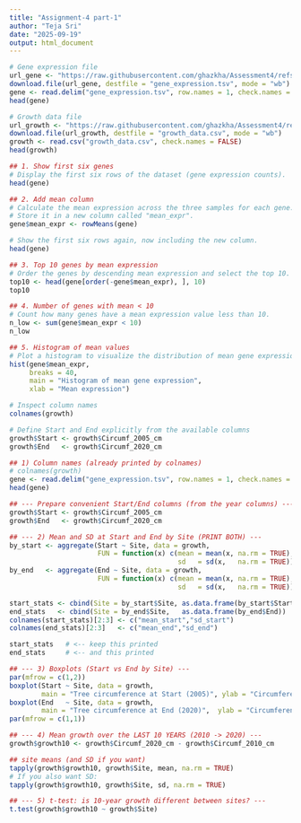 ```yaml
---
title: "Assignment-4 part-1"
author: "Teja Sri"
date: "2025-09-19"
output: html_document
---
```


```r
# Gene expression file
url_gene <- "https://raw.githubusercontent.com/ghazkha/Assessment4/refs/heads/main/gene_expression.tsv"
download.file(url_gene, destfile = "gene_expression.tsv", mode = "wb")
gene <- read.delim("gene_expression.tsv", row.names = 1, check.names = FALSE)
head(gene)
```

```r

# Growth data file
url_growth <- "https://raw.githubusercontent.com/ghazkha/Assessment4/refs/heads/main/growth_data.csv"
download.file(url_growth, destfile = "growth_data.csv", mode = "wb")
growth <- read.csv("growth_data.csv", check.names = FALSE)
head(growth)
```

```r
## 1. Show first six genes
# Display the first six rows of the dataset (gene expression counts).
head(gene)
```


```r
## 2. Add mean column
# Calculate the mean expression across the three samples for each gene.
# Store it in a new column called "mean_expr".
gene$mean_expr <- rowMeans(gene)

# Show the first six rows again, now including the new column.
head(gene)
```


```r
## 3. Top 10 genes by mean expression
# Order the genes by descending mean expression and select the top 10.
top10 <- head(gene[order(-gene$mean_expr), ], 10)
top10
```


```r
## 4. Number of genes with mean < 10
# Count how many genes have a mean expression value less than 10.
n_low <- sum(gene$mean_expr < 10)
n_low
```


```r
## 5. Histogram of mean values
# Plot a histogram to visualize the distribution of mean gene expression values.
hist(gene$mean_expr, 
     breaks = 40, 
     main = "Histogram of mean gene expression", 
     xlab = "Mean expression")
```

```r
# Inspect column names
colnames(growth)

# Define Start and End explicitly from the available columns
growth$Start <- growth$Circumf_2005_cm
growth$End   <- growth$Circumf_2020_cm

## 1) Column names (already printed by colnames)
# colnames(growth)
gene <- read.delim("gene_expression.tsv", row.names = 1, check.names = FALSE)
head(gene)
```
```r
## --- Prepare convenient Start/End columns (from the year columns) ---
growth$Start <- growth$Circumf_2005_cm
growth$End   <- growth$Circumf_2020_cm

## --- 2) Mean and SD at Start and End by Site (PRINT BOTH) ---
by_start <- aggregate(Start ~ Site, data = growth,
                      FUN = function(x) c(mean = mean(x, na.rm = TRUE),
                                          sd   = sd(x,   na.rm = TRUE)))
by_end   <- aggregate(End ~ Site, data = growth,
                      FUN = function(x) c(mean = mean(x, na.rm = TRUE),
                                          sd   = sd(x,   na.rm = TRUE)))

start_stats <- cbind(Site = by_start$Site, as.data.frame(by_start$Start))
end_stats   <- cbind(Site = by_end$Site,   as.data.frame(by_end$End))
colnames(start_stats)[2:3] <- c("mean_start","sd_start")
colnames(end_stats)[2:3]   <- c("mean_end","sd_end")

start_stats   # <-- keep this printed
end_stats     # <-- and this printed
```


```r
## --- 3) Boxplots (Start vs End by Site) ---
par(mfrow = c(1,2))
boxplot(Start ~ Site, data = growth,
        main = "Tree circumference at Start (2005)", ylab = "Circumference (cm)")
boxplot(End   ~ Site, data = growth,
        main = "Tree circumference at End (2020)",  ylab = "Circumference (cm)")
par(mfrow = c(1,1))
```


```r
## --- 4) Mean growth over the LAST 10 YEARS (2010 -> 2020) ---
growth$growth10 <- growth$Circumf_2020_cm - growth$Circumf_2010_cm

## site means (and SD if you want)
tapply(growth$growth10, growth$Site, mean, na.rm = TRUE)
# If you also want SD:
tapply(growth$growth10, growth$Site, sd, na.rm = TRUE)
```


```r
## --- 5) t-test: is 10-year growth different between sites? ---
t.test(growth$growth10 ~ growth$Site)

```

